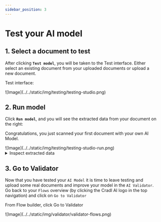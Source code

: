 ```yaml
---
sidebar_position: 3
---
```


# Test your AI model

## 1. Select a document to test
After clicking <span className="utils-admonition-success">**`Test model`**</span>, you will be taken to the Test interface.
Either select an existing document from your uploaded documents or upload a new document.
<div class="image-backdrop utils-mb-10">
<p class="image-backdrop-caption text-sm">Test interface:</p>
![Image](../../static/img/testing/testing-studio.png)
</div>

## 2. Run model
Click <span className="utils-admonition-success">**`Run model`**</span>, and you will see the extracted data from your document on the right: 

<div class="image-backdrop utils-mb-10">
<p class="image-backdrop-caption text-sm">Congratulations, you just scanned your first document with your own AI Model. </p>
![Image](../../static/img/testing/testing-studio-run.png)
</div>

<details className='custom-accordion'>
  <summary>Inspect extracted data</summary>
<p>Based on 15 training documents, the model:</p>
<ul> 
<li> Predicted 5/5 fields correctly. However, the correct value for `total_amount` is not the first, but the second likeliest prediction. This indicates that more training data is necessary. </li>
<li> ISO formats dates automatically. </li>
</ul>
 <div style={{maxWidth: "50%", margin: "0 auto"}}>
![Image](../../static/img/testing/testing-run-output.png) 
</div>
</details>


## 3. Go to Validator
Now that you have tested your `AI Model` it is time to leave testing and upload some real documents and improve your model in the `AI Validator`. Go back to your `Flows` overview (by clicking the Cradl AI logo in the top navigation) and click on `Go to Validator`
<div class="image-backdrop utils-mb-10">
<p class="image-backdrop-caption text-sm">From Flow builder, click Go to Validator</p>
![Image](../../static/img/validator/validator-flows.png)
</div>